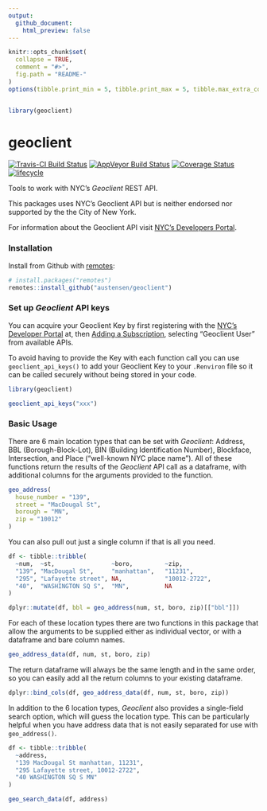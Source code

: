 ```yaml
---
output:
  github_document:
    html_preview: false
---
```


<!-- README.md is generated from README.Rmd. Please edit that file -->

```r
knitr::opts_chunk$set(
  collapse = TRUE,
  comment = "#>",
  fig.path = "README-"
)
options(tibble.print_min = 5, tibble.print_max = 5, tibble.max_extra_cols = 5)


library(geoclient)
```

# geoclient

[![Travis-CI Build Status](https://travis-ci.org/austensen/geoclient.svg?branch=master)](https://travis-ci.org/austensen/geoclient)
[![AppVeyor Build Status](https://ci.appveyor.com/api/projects/status/github/austensen/geoclient?branch=master&svg=true)](https://ci.appveyor.com/project/austensen/geoclient)
[![Coverage Status](https://img.shields.io/codecov/c/github/austensen/geoclient/master.svg)](https://codecov.io/github/austensen/geoclient?branch=master)
[![lifecycle](https://img.shields.io/badge/lifecycle-maturing-blue.svg)](https://www.tidyverse.org/lifecycle/#maturing)


Tools to work with NYC's _Geoclient_ REST API.


This packages uses NYC's Geoclient API but is neither endorsed nor supported
by the the City of New York.

For information about the Geoclient API visit
[NYC's Developers Portal](https://api-portal.nyc.gov/docs/services/geoclient/operations/geoclient).


### Installation

Install from Github with [remotes](https://github.com/r-lib/remotes):

```r
# install.packages("remotes")
remotes::install_github("austensen/geoclient")
```


### Set up _Geoclient_ API keys

You can acquire your Geoclient Key by first registering with the
[NYC's Developer Portal](https://api-portal.nyc.gov/signup)
at, then [Adding a Subscription](https://api-portal.nyc.gov/products/geoclient-user),
selecting "Geoclient User" from available APIs. 

To avoid having to provide the Key with each function call you can use `geoclient_api_keys()` to add your Geoclient Key to your `.Renviron` file
so it can be called securely without being stored in your code. 

```r
library(geoclient)

geoclient_api_keys("xxx")
```


### Basic Usage

There are 6 main location types that can be set with _Geoclient_: Address, BBL (Borough-Block-Lot), BIN (Building Identification Number), Blockface, Intersection, and Place ("well-known NYC place name"). All of these functions return the results of the _Geoclient_ API call as a dataframe, with additional columns for the arguments provided to the function.

```r
geo_address(
  house_number = "139", 
  street = "MacDougal St", 
  borough = "MN",
  zip = "10012"
)
```

You can also pull out just a single column if that is all you need.

```r
df <- tibble::tribble(
  ~num,  ~st,                ~boro,         ~zip,
  "139", "MacDougal St",     "manhattan",   "11231",
  "295", "Lafayette street", NA,            "10012-2722",
  "40",  "WASHINGTON SQ S",  "MN",          NA
)

dplyr::mutate(df, bbl = geo_address(num, st, boro, zip)[["bbl"]])
```

For each of these location types there are two functions in this package that allow the arguments to be supplied either as individual vector, or with a dataframe and bare column names.

```r
geo_address_data(df, num, st, boro, zip)
```

The return dataframe will always be the same length and in the same order, so you can easily add all the return columns to your existing dataframe.

```r
dplyr::bind_cols(df, geo_address_data(df, num, st, boro, zip))
```

In addition to the 6 location types, _Geoclient_ also provides a single-field search option, which will guess the location type. This can be particularly helpful when you have address data that is not easily separated for use with `geo_address()`.

```r
df <- tibble::tribble(
  ~address,
  "139 MacDougal St manhattan, 11231",
  "295 Lafayette street, 10012-2722",
  "40 WASHINGTON SQ S MN"
)

geo_search_data(df, address)
```

